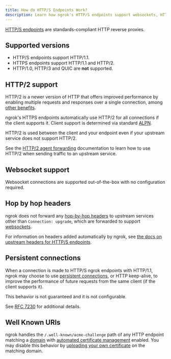 ```yaml
---
title: How do HTTP/S Endpoints Work?
description: Learn how ngrok's HTTP/S endpoints support websockets, HTTP/2, and more.
---
```


[HTTP/S endpoints](/universal-gateway/https-s) are standards-compliant HTTP reverse proxies.

## Supported versions

- HTTP/S endpoints support HTTP/1.1.
- HTTPS endpoints support HTTP/1.1 and HTTP/2.
- HTTP/1.0, HTTP/3 and QUIC are **not** supported.

## HTTP/2 support

HTTP/2 is a newer version of HTTP that offers improved performance by enabling multiple requests and responses over a single connection, among [other benefits](https://en.wikipedia.org/wiki/HTTP/2).

ngrok's HTTPS endpoints automatically use HTTP/2 for all connections if the client
supports it. Client support is determined via standard [ALPN](https://en.wikipedia.org/wiki/Application-Layer_Protocol_Negotiation).

HTTP/2 is used between the client and your endpoint even if your upstream
service does not support HTTP/2.

See the [HTTP/2 agent forwarding](/universal-gateway/agent-forwarding/#http2-forwarding) documentation to learn how to use HTTP/2 when sending traffic to an upstream service.

## Websocket support

Websocket connections are supported out-of-the-box with no configuration required.

## Hop by hop headers

ngrok does not forward any [hop-by-hop
headers](https://datatracker.ietf.org/doc/html/rfc2616#section-13.5.1) to upstream services other than `Connection: upgrade`, which are forwarded
to support [websockets](#websocket-support).

For information on headers added automatically by ngrok, see
[the docs on upstream headers for HTTP/S endpoints](/universal-gateway/http-s/#upstream-headers).

## Persistent connections

When a connection is made to HTTP/S ngrok endpoints with HTTP/1.1, ngrok may
choose to use [persistent connections](https://en.wikipedia.org/wiki/HTTP_persistent_connection), or HTTP keep-alive, to improve the
performance of future requests from the same client (if the client supports it).

This behavior is not guaranteed and it is not configurable.

See [RFC 7230](https://datatracker.ietf.org/doc/html/rfc7230#section-6.3) for
additional details.

## Well Known URIs

ngrok handles the `/.well-known/acme-challenge` path of any HTTP endpoint matching a
[domain](/universal-gateway/domains/what-are-domains) with [automated certificate management](/universal-gateway/tls-certificates/what-is-automatic-certificate-management/)
enabled. You may disable this behavior by [uploading your own certificate](/universal-gateway/tls-certificates/custom-certificates/) on the
matching domain.
